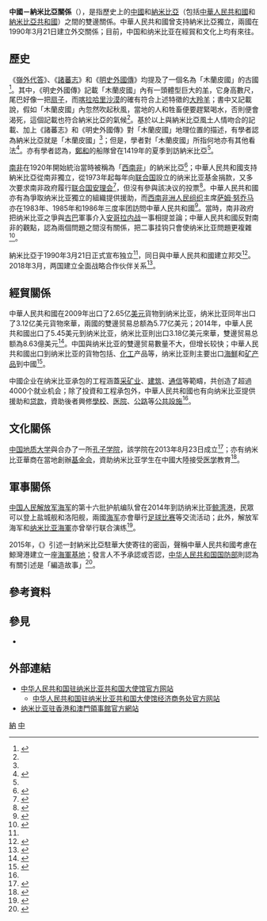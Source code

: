 {{noteTA
|1=zh-tw:中國－納米比亞關係;
|2=zh-tw:納米比亞;
}}
{{not|中華民國與納米比亞關係}}
{{Infobox bilateral relations|中國－納米比亞|中國|納米比亞|mission1=[[中國駐納米比亞大使館|中國駐納米比亞大使館]]|mission2=[[納米比亞駐華大使館|納米比亞駐華大使館]]|envoytitle1=[[中國駐納米比亞大使列表|大使]]|envoy1=[[]]|envoytitle2=[[納米比亞駐華大使列表]]|envoy2=[[伊莱亚·乔治·凯亚莫|伊莱亚·乔治·凯亚莫]]<ref>{{cite web |title = 驻华大使到任顺序及递交国书日期 |url = https://www.mfa.gov.cn/web/lbfw_673061/fgzl_673083/202201/t20220114_10495616.shtml |publisher = 中华人民共和国外交部 |access-date = 2022-05-21 |archive-date = 2022-02-15 |archive-url = https://web.archive.org/web/20220215180551/https://www.mfa.gov.cn/web/lbfw_673061/fgzl_673083/202201/t20220114_10495616.shtml }}</ref>}}
'''中國－納米比亞關係'''（{{lang-en|China–Namibia relations}}），是指歷史上的[[中國歷史|中國]]和[[納米比亞歷史|納米比亞]]（包括[[中華人民共和國|中華人民共和國]]和[[納米比亞共和國|納米比亞共和國]]）之間的雙邊關係。中華人民共和國曾支持納米比亞獨立，兩國在1990年3月21日建立外交關係；目前，中国和纳米比亚在經貿和文化上均有來往。

== 歷史 ==
《[[嶺外代答|嶺外代答]]》、《[[諸蕃志|諸蕃志]]》和《[[明史外國傳|明史外國傳]]》均提及了一個名為「木蘭皮國」的古國<ref name=Study>{{cite journal |author1=林貽典 |title=關於美洲由鄭和船隊發現的見解 |journal=鄭和研究與活動簡訊 |date=2002-08-30 |issue=6 |url=http://proj.ncku.edu.tw/chengho/newsletter/no6.html |archiveurl=https://archive.is/20150701164835/http://proj.ncku.edu.tw/chengho/newsletter/no6.html |archivedate=2015-07-01 |deadurl=yes |accessdate=2015-07-29 |author= }}</ref>。其中，《明史外國傳》記載「木蘭皮國」內有一頭體型巨大的[[羊|羊]]，它身高數尺，尾巴好像一把[[扇子|扇子]]，而[[喀拉哈里沙漠|喀拉哈里沙漠]]的確有符合上述特徵的[[大羚羊|大羚羊]]；書中又記載說，假如「木蘭皮國」內忽然吹起秋風，當地的人和牲畜便要趕緊喝水，否則便會渴死，這個記載也符合納米比亞的氣候<ref name=Study/>。基於以上與納米比亞風土人情吻合的記載、加上《諸蕃志》和《明史外國傳》對「木蘭皮國」地理位置的描述，有學者認為納米比亞就是「木蘭皮國」<ref name=Study/>；但是，學者對「木蘭皮國」所指何地亦有其他看法<ref>{{cite journal|author1=中国造船工程学会|title=舰船知识|issue=1–15}}</ref>{{Rp|63}}。亦有學者認為，[[鄭和|鄭和]]的船隊曾在1419年的夏季到訪納米比亞<ref name=Study/>。

[[南非|南非]]在1920年開始統治當時被稱為「[[西南非|西南非]]」的納米比亞<ref name=intro>{{cite web |title=纳米比亚国家概况 |url=http://www.fmprc.gov.cn/mfa_chn/gjhdq_603914/gj_603916/fz_605026/1206_605970/ |website=中华人民共和国外交部 |accessdate=2015-07-30 |archiveurl=https://archive.is/20150730093859/http://www.fmprc.gov.cn/mfa_chn/gjhdq_603914/gj_603916/fz_605026/1206_605970/ |archivedate=2015-07-30 |deadurl=no }}</ref>；中華人民共和國支持納米比亞從南非獨立，從1973年起每年向[[联合国|联合国]]設立的纳米比亚基金捐款，又多次要求南非政府履行[[联合国安理会|联合国安理会]]{{link-en|联合国安全理事会435号决议|United Nations Security Council Resolution 435|关于纳米比亚独立的决议}}<ref>{{cite book|author1=钱其琛|author2=王泰平|author3=张光佑|author4=马可铮|title=新中国外交50年|volume=2|publisher=北京出版社|year=1999}}</ref>{{Rp|736}}，但沒有參與該决议的投票<ref>{{cite web|title=Resolution 435|url=http://unscr.com/en/resolutions/doc/435|website=UNSCR|accessdate=2015-07-31|archive-date=2022-05-15|archive-url=https://web.archive.org/web/20220515171639/http://unscr.com/en/resolutions/doc/435}}</ref>。中華人民共和國亦有為爭取纳米比亚獨立的組織提供援助，而[[西南非洲人民组织|西南非洲人民组织]]主席[[萨姆·努乔马|萨姆·努乔马]]亦在1983年、1985年和1986年三度率团訪問中華人民共和國<ref>{{cite book|author1=郑启荣 (編)|title=改革开放以来的中国外交 (1978-2008)|work=强国之路. 纪念改革开放30周年重点书系|publisher=世界知识出版社|year=2008}}</ref>{{Rp|197}}。當時，南非政府把纳米比亚之爭與[[古巴|古巴]]軍事介入[[安哥拉内战|安哥拉内战]]一事相提並論；中華人民共和國反對南非的觀點，認為兩個問題之間沒有關係，把二事挂钩只會使纳米比亚問題更複雜<ref>{{cite book|author1=谢益显|title=中国当代外交史（1949-2001）——外交学丛书|publisher=中国青年出版社|year=1997|edition=2}}</ref>{{Rp|414}}。

納米比亞于1990年3月21日正式宣布独立<ref name=intro/>，同日與中華人民共和國建立邦交<ref>{{cite book|title=新中国对外文化交流史略|publisher=中国友谊出版公司|year=1999|isbn=9787505714779}}</ref>{{Rp|324}}。2018年3月，两国建立全面战略合作伙伴关系<ref>{{cite web |title=中国同纳米比亚的关系 |url=https://www.fmprc.gov.cn/chn//gxh/cgb/zcgmzysx/fz/1206_38/1206x1/t6628.htm |accessdate=2018-09-02 |archive-date=2018-09-02 |archive-url=https://web.archive.org/web/20180902151641/https://www.fmprc.gov.cn/chn//gxh/cgb/zcgmzysx/fz/1206_38/1206x1/t6628.htm |dead-url=no }}</ref>。

== 經貿關係 ==
中華人民共和國在2009年出口了2.65亿[[美元|美元]]貨物到纳米比亚，纳米比亚同年出口了3.12亿美元貨物來華，兩國的雙邊贸易总额為5.77亿美元；2014年，中華人民共和國出口了5.45美元到纳米比亚，纳米比亚則出口3.18亿美元來華，雙邊贸易总额為8.63億美元<ref>{{cite web |title=2009-2014年中纳双边贸易额 |url=http://na.mofcom.gov.cn/article/zxhz/201507/20150701053817.shtml |website=中华人民共和国驻纳米比亚共和国大使馆经济商务参赞处 |accessdate=2015-08-01 |archiveurl=https://archive.is/20150801094122/http://na.mofcom.gov.cn/article/zxhz/201507/20150701053817.shtml |archivedate=2015-08-01 |deadurl=yes |date=2015-07-21 }}</ref>。中国與纳米比亚的雙邊贸易數量不大，但增长较快；中華人民共和國出口到纳米比亚的貨物包括{{link-en|机电学|Electromechanics|机电产品}}、[[化學工業|化工]]产品等，纳米比亚則主要出口[[海鮮|海鮮]]和[[矿产|矿产品]]到中國<ref name=Econ>{{cite web |title=合作简介 |url=http://na.mofcom.gov.cn/article/zxhz/201409/20140900744096.shtml |website=中华人民共和国驻纳米比亚共和国大使馆经济商务参赞处 |accessdate=2015-08-01 |archiveurl=https://archive.is/20150801094603/http://na.mofcom.gov.cn/article/zxhz/201409/20140900744096.shtml |archivedate=2015-08-01 |deadurl=no |date=2014-09-25 }}</ref>。

中國企业在纳米比亚承包的工程涵蓋[[采矿业|采矿业]]、[[建筑|建筑]]、[[通信|通信]]等範疇，共创造了超過4000个就业机会；除了投資和工程承包外，中華人民共和國也有向纳米比亚提供援助和[[贷款|贷款]]，資助後者興修[[學校|學校]]、[[医院|医院]]、[[公路|公路]]等[[公共設施|公共設施]]<ref name=Econ/>。

== 文化關係 ==
[[中国地质大学|中国地质大学]]與{{link-en|纳米比亚大学|University of Namibia}}合办了一所[[孔子学院|孔子学院]]，該学院在2013年8月23日成立<ref>{{cite web |title=纳米比亚大学孔子学院正式成立 |url=http://na.chineseembassy.org/chn/zngx/kjwh/t1074233.htm |website=中华人民共和国驻纳米比亚共和国大使馆 |accessdate=2015-08-01 |archiveurl=https://archive.is/20150801104306/http://na.chineseembassy.org/chn/zngx/kjwh/t1074233.htm |archivedate=2015-08-01 |deadurl=no |date=2013-09-08 }}</ref>；亦有纳米比亚華商在當地創辦[[基金会|基金会]]，資助纳米比亚学生在中國大陸接受[[医学|医学]]教育<ref>{{cite web |title=驻纳米比亚大使忻顺康出席华商捐赠奖学金仪式 |url=http://na.chineseembassy.org/chn/zngx/kjwh/t1087979.htm |website=中华人民共和国驻纳米比亚共和国大使馆 |accessdate=2015-08-01 |archiveurl=https://archive.is/20150801103610/http://na.chineseembassy.org/chn/zngx/kjwh/t1087979.htm |archivedate=2015-08-01 |deadurl=no |date=2013-10-11 }}</ref>。

== 軍事關係 ==
[[中国人民解放军海军|中国人民解放军海军]]的第十六批护航编队曾在2014年到訪纳米比亚[[鲸湾港|鲸湾港]]，民眾可以登上盐城舰和洛阳舰，兩國[[海军|海军]]亦會舉行[[足球比赛|足球比赛]]等交流活动；此外，解放军海军和[[纳米比亚海軍|纳米比亚海軍]]亦曾举行联合演练<ref>{{cite web |title=中国海军第十六批护航编队访问纳米比亚 |url=http://na.chineseembassy.org/chn/zngx/kjwh/t1165182.htm |website=中华人民共和国驻纳米比亚共和国大使馆 |accessdate=2015-08-01 |archiveurl=https://archive.is/20150801100823/http://na.chineseembassy.org/chn/zngx/kjwh/t1165182.htm |archivedate=2015-08-01 |deadurl=no |date=2014-06-12 }}</ref>。

2015年，《{{link-en|納米比亞人報|The Namibian}}》引述一封納米比亞駐華大使寄往{{link-en|納米比亞外交部|Ministry of Foreign Affairs (Namibia)|該國外交部}}的密函，聲稱中華人民共和國考慮在鯨灣港建立一座[[海軍|海軍]][[基地|基地]]；{{link-en|納米比亞國防部|Ministry of Defence (Namibia)}}發言人不予承認或否認，[[中华人民共和国国防部|中华人民共和国国防部]]則認為有關引述是「編造故事」<ref>{{cite news |title=中國否認將在納米比亞建海軍基地 |url=http://www.bbc.com/zhongwen/trad/world/2015/01/150121_china_namibia_military_base |accessdate=2015-08-01 |agency=BBC 中文网 |date=2015-01-21 |archiveurl=https://archive.is/20150801032817/http://www.bbc.com/zhongwen/trad/world/2015/01/150121_china_namibia_military_base |archivedate=2015-08-01 |deadurl=no }}</ref>。

== 參考資料 ==
{{reflist|2}}

== 參見 ==
{{Portal box|國際關係|中國|中華人民共和國|納米比亞|非洲|image4=Flag of Namibia.svg}}
* {{link-en|納米比亞外交|Foreign relations of Namibia}}

== 外部連結 ==
* [http://na.china-embassy.gov.cn/chn/ 中华人民共和国驻纳米比亚共和国大使馆官方网站] {{Wayback|url=http://na.china-embassy.gov.cn/chn/ |date=20220503020111 }}{{zh-hans}}{{en}}
** [http://na.mofcom.gov.cn/ 中华人民共和国驻纳米比亚共和国大使馆经济商务处官方网站] {{Wayback|url=http://na.mofcom.gov.cn/ |date=20150726025018 }}{{zh-hans}}
* [http://namibia.e-consulate.org/ 纳米比亚驻香港和澳門領事館官方網站]{{Wayback|url=http://namibia.e-consulate.org/ |date=20150313175159 }}{{en}}

{{中華人民共和國外交}}
{{納米比亞外交}}
[[Category:中非關係|納]]
[[Category:納米比亞雙邊關係|中]]